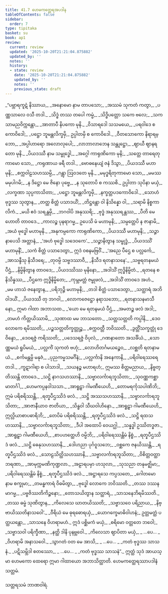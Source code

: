 ```yaml
---
title: 41.7 ဟေမကတ္ထေရအပဒါန
tableOfContents: false
sidebar:
  order: 7
type: tipitaka
basket: su
book: ap1
review:
  current: review
  updated: '2025-10-20T21:21:04.875882'
  updated_by: ''
  notes: ''
  history:
  - state: review
    date: '2025-10-20T21:21:04.875882'
    updated_by: ''
    notes: ''
    previous_state: draft
---
```



<DynamicBreadcrumb />


<ReviewStatus review={frontmatter.review} showDetails={true} />

<HypothesisAnnotation frontmatter={frontmatter} />

<Division number="183" book="ap1" e="ch" v="20" p="412">

<Paragraph number="5041" type="verses" book="ap1">
_“ပဗ္ဘာရကူဋံ နိဿာယ,_  
_အနောမော နာမ တာပသော;_  
_အဿမံ သုကတံ ကတွာ,_  
_ပဏ္ဏသာလေ ဝသီ တဒါ._  

</Paragraph>

</Division>
<Division number="184" book="ap1" e="ch" v="20" p="412">

<Paragraph number="5042" type="verses" book="ap1">
_သိဒ္ဓံ တဿ တပေါ ကမ္မံ,_  
_သိဒ္ဓိပတ္တော သကေ ဗလေ;_  
_သကသာမညဝိက္ကန္တော,_  
_အာတာပီ နိပကော မုနိ._  

</Paragraph>

</Division>
<Division number="185" book="ap1" e="ch" v="20" p="412">

<Paragraph number="5043" type="verses" book="ap1">
_ဝိသာရဒေါ သသမယေ,_  
_ပရဝါဒေ စ ကောဝိဒေါ;_  
_ပဋ္ဌော ဘူမန္တလိက္ခမှိ,_  
ဥပ္ပါတမှိ စ ကောဝိဒေါ._  

</Paragraph>

</Division>
<Division number="186" book="ap1" e="ch" v="20" p="412">

<Paragraph number="5044" type="verses" book="ap1">
_ဝီတသောကော နိရာရမ္ဘော,_  
_အပ္ပါဟာရော အလောလုပေါ;_  
_လာဘာလာဘေန သန္တုဋ္ဌော,_  
_ဈာယီ ဈာနရတော မုနိ._  

</Paragraph>

</Division>
<Division number="187" book="ap1" e="ch" v="20" p="412">

<Paragraph number="5045" type="verses" book="ap1">
_ပိယဒဿီ နာမ သမ္ဗုဒ္ဓေါ,_  
_အဂ္ဂေါ ကာရုဏိကော မုနိ;_  
_သတ္တေ တာရေတုကာမော သော,_  
_ကရုဏာယ ဖရီ တဒါ._  

</Paragraph>

</Division>
<Division number="188" book="ap1" e="ch" v="20" p="412">

<Paragraph number="5046" type="verses" book="ap1">
_ဗောဓနေယျံ ဇနံ ဒိသွာ,_  
_ပိယဒဿီ မဟာမုနိ;_  
_စက္ကဝါဠသဟဿမ္ပိ,_  
_ဂန္တွာ ဩဝဒတေ မုနိ._  

</Paragraph>

</Division>
<Division number="189" book="ap1" e="ch" v="20" p="412">

<Paragraph number="5047" type="verses" book="ap1">
_မမုဒ္ဓရိတုကာမော သော,_  
_မမဿမမုပါဂမိ;_  
_န ဒိဋ္ဌော မေ ဇိနော ပုဗ္ဗေ,_  
_န သုတောပိ စ ကဿစိ._  

</Paragraph>

</Division>
<Division number="190" book="ap1" e="ch" v="20" p="412">

<Paragraph number="5048" type="verses" book="ap1">
ဥပ္ပါတာ သုပိနာ မယှံ,_  
_လက္ခဏာ သုပ္ပကာသိတာ;_  
_ပဋ္ဌော ဘူမန္တလိက္ခမှိ,_  
_နက္ခတ္တပဒကောဝိဒေါ._  

</Paragraph>

</Division>
<Division number="191" book="ap1" e="ch" v="20" p="412">

<Paragraph number="5049" type="verses" book="ap1">
_သောဟံ ဗုဒ္ဓဿ သုတွာန,_  
_တတ္ထ စိတ္တံ ပသာဒယိံ;_  
_တိဋ္ဌန္တော ဝါ နိသိန္နော ဝါ,_  
_သရာမိ နိစ္စကာလိကံ._  

</Paragraph>

</Division>
<Division number="192" book="ap1" e="ch" v="20" p="412">

<Paragraph number="5050" type="verses" book="ap1">
_မယိ ဧဝံ သရန္တမှိ,_  
_ဘဂဝါပိ အနုဿရိ;_  
_ဗုဒ္ဓံ အနုဿရန္တဿ,_  
_ပီတိ မေ ဟောတိ တာဝဒေ._  

</Paragraph>

</Division>
<Division number="193" book="ap1" e="ch" v="20" p="413">

<Paragraph number="5051" type="verses" book="ap1">
_ကာလဉ္စ ပုနရာဂမ္မ,_  
ဥပေသိ မံ မဟာမုနိ;_  
_သမ္ပတ္တေပိ န ဇာနာမိ,_  
_အယံ ဗုဒ္ဓေါ မဟာမုနိ._  

</Paragraph>

</Division>
<Division number="194" book="ap1" e="ch" v="20" p="413">

<Paragraph number="5052" type="verses" book="ap1">
_အနုကမ္ပကော ကာရုဏိကော,_  
_ပိယဒဿီ မဟာမုနိ;_  
_သဉ္ဇာနာပေသိ အတ္တာနံ,_  
_‘အဟံ ဗုဒ္ဓေါ သဒေဝကေ’._  

</Paragraph>

</Division>
<Division number="195" book="ap1" e="ch" v="20" p="413">

<Paragraph number="5053" type="verses" book="ap1">
_သဉ္ဇာနိတွာန သမ္ဗုဒ္ဓံ,_  
_ပိယဒဿိံ မဟာမုနိံ;_  
_သကံ စိတ္တံ ပသာဒေတွာ,_  
ဣဒံ ဝစနမဗြဝိံ._  

</Paragraph>

</Division>
<Division number="196" book="ap1" e="ch" v="20" p="413">

<Paragraph number="5054" type="verses" book="ap1">
_‘အညေ ပီဌေ စ ပလ္လင်္ကေ,_  
_အာသန္ဒီသု နိသီဒရေ;_  
_တုဝမ္ပိ သဗ္ဗဒဿာဝီ,_  
_နိသီဒ ရတနာသနေ’._  

</Paragraph>

</Division>
<Division number="197" book="ap1" e="ch" v="20" p="413">

<Paragraph number="5055" type="verses" book="ap1">
_သဗ္ဗရတနမယံ ပီဌံ,_  
_နိမ္မိနိတွာန တာဝဒေ;_  
_ပိယဒဿိဿ မုနိနော,_  
_အဒါသိံ ဣဒ္ဓိနိမ္မိတံ._  

</Paragraph>

</Division>
<Division number="198" book="ap1" e="ch" v="20" p="413">

<Paragraph number="5056" type="verses" book="ap1">
_ရတနေ စ နိသိန္နဿ,_  
_ပီဌကေ ဣဒ္ဓိနိမ္မိတေ;_  
_ကုမ္ဘမတ္တံ ဇမ္ဗုဖလံ,_  
_အဒါသိံ တာဝဒေ အဟံ._  

</Paragraph>

</Division>
<Division number="199" book="ap1" e="ch" v="20" p="413">

<Paragraph number="5057" type="verses" book="ap1">
_မမ ဟာသံ ဇနေတွာန,_  
_ပရိဘုဉ္ဇိ မဟာမုနိ;_  
_တဒါ စိတ္တံ ပသာဒေတွာ,_  
_သတ္ထာရံ အဘိဝါဒယိံ._  

</Paragraph>

</Division>
<Division number="200" book="ap1" e="ch" v="20" p="413">

<Paragraph number="5058" type="verses" book="ap1">
_ပိယဒဿီ တု ဘဂဝါ,_  
_လောကဇေဋ္ဌော နရာသဘော;_  
_ရတနာသနမာသီနော,_  
ဣမာ ဂါထာ အဘာသထ._  

</Paragraph>

</Division>
<Division number="201" book="ap1" e="ch" v="20" p="413">

<Paragraph number="5059" type="verses" book="ap1">
_‘ယော မေ ရတနမယံ ပီဌံ,_  
_အမတဉ္စ ဖလံ အဒါ;_  
_တမဟံ ကိတ္တယိဿာမိ,_  
_သုဏာထ မမ ဘာသတော._  

</Paragraph>

</Division>
<Division number="202" book="ap1" e="ch" v="20" p="413">

<Paragraph number="5060" type="verses" book="ap1">
_သတ္တသတ္တတိ ကပ္ပါနိ,_  
_ဒေဝလောကေ ရမိဿတိ;_  
_ပဉ္စသတ္တတိက္ခတ္တုဉ္စ,_  
_စက္ကဝတ္တီ ဘဝိဿတိ._  

</Paragraph>

</Division>
<Division number="203" book="ap1" e="ch" v="20" p="413">

<Paragraph number="5061" type="verses" book="ap1">
_ဒွတ္တိံသက္ခတ္တုံ ဒေဝိန္ဒော,_  
_ဒေဝရဇ္ဇံ ကရိဿတိ;_  
_ပဒေသရဇ္ဇံ ဝိပုလံ,_  
_ဂဏနာတော အသင်္ခိယံ._  

</Paragraph>

</Division>
<Division number="204" book="ap1" e="ch" v="20" p="413">

<Paragraph number="5062" type="verses" book="ap1">
_သောဏ္ဏမယံ ရူပိမယံ,_  
_ပလ္လင်္ကံ သုကတံ ဗဟုံ;_  
_လောဟိတင်္ဂမယဉ္စေဝ,_  
_လစ္ဆတိ ရတနာမယံ._  

</Paragraph>

</Division>
<Division number="205" book="ap1" e="ch" v="20" p="413">

<Paragraph number="5063" type="verses" book="ap1">
_စင်္ကမန္တမ္ပိ မနုဇံ,_  
_ပုညကမ္မသမင်္ဂိနံ;_  
_ပလ္လင်္ကာနိ အနေကာနိ,_  
_ပရိဝါရေဿရေ တဒါ._  

</Paragraph>

</Division>
<Division number="206" book="ap1" e="ch" v="20" p="414">

<Paragraph number="5064" type="verses" book="ap1">
_ကူဋာဂါရာ စ ပါသာဒါ,_  
_သယနဉ္စ မဟာရဟံ;_  
ဣမဿ စိတ္တမညာယ,_  
_နိဗ္ဗတ္တိဿန္တိ တာဝဒေ._  

</Paragraph>

</Division>
<Division number="207" book="ap1" e="ch" v="20" p="414">

<Paragraph number="5065" type="verses" book="ap1">
_သဋ္ဌိ နာဂသဟဿာနိ,_  
_သဗ္ဗာလင်္ကာရဘူသိတာ;_  
_သုဝဏ္ဏကစ္ဆာ မာတင်္ဂါ,_  
_ဟေမကပ္ပနဝါသသာ._  

</Paragraph>

</Division>
<Division number="208" book="ap1" e="ch" v="20" p="414">

<Paragraph number="5066" type="verses" book="ap1">
_အာရူဠှာ ဂါမဏီယေဟိ,_  
_တောမရင်္ကုသပါဏိဘိ;_  
ဣမံ ပရိစရိဿန္တိ,_  
_ရတ္နပီဌဿိဒံ ဖလံ._  

</Paragraph>

</Division>
<Division number="209" book="ap1" e="ch" v="20" p="414">

<Paragraph number="5067" type="verses" book="ap1">
_သဋ္ဌိ အဿသဟဿာနိ,_  
_သဗ္ဗာလင်္ကာရဘူသိတာ;_  
_အာဇာနီယာဝ ဇာတိယာ,_  
_သိန္ဓဝါ သီဃဝါဟိနော._  

</Paragraph>

</Division>
<Division number="210" book="ap1" e="ch" v="20" p="414">

<Paragraph number="5068" type="verses" book="ap1">
_အာရူဠှာ ဂါမဏီယေဟိ,_  
ဣလ္လိယာစာပဓာရိဘိ;_  
_တေပိမံ ပရိစရိဿန္တိ,_  
_ရတ္နပီဌဿိဒံ ဖလံ._  

</Paragraph>

</Division>
<Division number="211" book="ap1" e="ch" v="20" p="414">

<Paragraph number="5069" type="verses" book="ap1">
_သဋ္ဌိ ရထသဟဿာနိ,_  
_သဗ္ဗာလင်္ကာရဘူသိတာ;_  
_ဒီပါ အထောပိ ဝေယဂ္ဃါ,_  
_သန္နဒ္ဓါ ဥဿိတဒ္ဓဇာ._  

</Paragraph>

</Division>
<Division number="212" book="ap1" e="ch" v="20" p="414">

<Paragraph number="5070" type="verses" book="ap1">
_အာရူဠှာ ဂါမဏီယေဟိ,_  
_စာပဟတ္ထေဟိ ဝမ္မိဘိ;_  
_ပရိဝါရေဿန္တိမံ နိစ္စံ,_  
_ရတ္နပီဌဿိဒံ ဖလံ._  

</Paragraph>

</Division>
<Division number="213" book="ap1" e="ch" v="20" p="414">

<Paragraph number="5071" type="verses" book="ap1">
_သဋ္ဌိ ဓေနုသဟဿာနိ,_  
_ဒေါဟညာ ပုင်္ဂဝူသဘေ;_  
_ဝစ္ဆကေ ဇနယိဿန္တိ,_  
_ရတ္နပီဌဿိဒံ ဖလံ._  

</Paragraph>

</Division>
<Division number="214" book="ap1" e="ch" v="20" p="414">

<Paragraph number="5072" type="verses" book="ap1">
_သောဠသိတ္ထိသဟဿာနိ,_  
_သဗ္ဗာလင်္ကာရဘူသိတာ;_  
_ဝိစိတ္တဝတ္ထာဘရဏာ,_  
_အာမုက္ကမဏိကုဏ္ဍလာ._  

</Paragraph>

</Division>
<Division number="215" book="ap1" e="ch" v="20" p="414">

<Paragraph number="5073" type="verses" book="ap1">
_အဠာရပမှာ ဟသုလာ,_  
_သုသညာ တနုမဇ္ဈိမာ;_  
_ပရိဝါရေဿန္တိမံ နိစ္စံ,_  
_ရတ္နပီဌဿိဒံ ဖလံ._  

</Paragraph>

</Division>
<Division number="216" book="ap1" e="ch" v="20" p="414">

<Paragraph number="5074" type="verses" book="ap1">
_အဋ္ဌာရသေ ကပ္ပသတေ,_  
_ဂေါတမော နာမ စက္ခုမာ;_  
_တမန္ဓကာရံ ဝိဓမိတွာ,_  
_ဗုဒ္ဓေါ လောကေ ဘဝိဿတိ._  

</Paragraph>

</Division>
<Division number="217" book="ap1" e="ch" v="20" p="414">

<Paragraph number="5075" type="verses" book="ap1">
_တဿ ဒဿနမာဂမ္မ,_  
_ပဗ္ဗဇိဿတိကိဉ္စနော;_  
_တောသယိတွာန သတ္ထာရံ,_  
_သာသနေဘိရမိဿတိ._  

</Paragraph>

</Division>
<Division number="218" book="ap1" e="ch" v="20" p="414">

<Paragraph number="5076" type="verses" book="ap1">
_တဿ ဓမ္မံ သုဏိတွာန,_  
_ကိလေသေ ဃာတယိဿတိ;_  
_သဗ္ဗာသဝေ ပရိညာယ,_  
_နိဗ္ဗာယိဿတိနာသဝေါ’._  

</Paragraph>

</Division>
<Division number="219" book="ap1" e="ch" v="20" p="415">

<Paragraph number="5077" type="verses" book="ap1">
_ဝီရိယံ မေ ဓုရဓောရယှံ,_  
_ယောဂက္ခေမာဓိဝါဟနံ;_  
ဥတ္တမတ္ထံ ပတ္ထယန္တော,_  
_သာသနေ ဝိဟရာမဟံ._  

</Paragraph>

</Division>
<Division number="220" book="ap1" e="ch" v="20" p="415">

<Paragraph number="5078" type="verses" book="ap1">
ဣဒံ ပစ္ဆိမကံ မယှံ,_  
_စရိမော ဝတ္တတေ ဘဝေါ;_  
_သဗ္ဗာသဝါ ပရိက္ခီဏာ,_  
_နတ္ထိ ဒါနိ ပုနဗ္ဘဝေါ._  

</Paragraph>

</Division>
<Division number="221" book="ap1" e="ch" v="20" p="415">

<Paragraph number="5079" type="verses" book="ap1">
_ကိလေသာ ဈာပိတာ မယှံ,_  
_ …ပေ… _  
_ဝိဟရာမိ အနာသဝေါ._  

</Paragraph>

</Division>
<Division number="222" book="ap1" e="ch" v="20" p="415">

<Paragraph number="5080" type="verses" book="ap1">
_သွာဂတံ ဝတ မေ အာသိ,_  
_ …ပေ… _  
_ကတံ ဗုဒ္ဓဿ သာသနံ._  

</Paragraph>

</Division>
<Division number="223" book="ap1" e="ch" v="20" p="415">

<Paragraph number="5081" type="verses" book="ap1">
_ပဋိသမ္ဘိဒါ စတဿော,_  
_ …ပေ… _  
_ကတံ ဗုဒ္ဓဿ သာသနံ”._  

</Paragraph>

<Paragraph number="5082" book="ap1">
ဣတ္ထံ သုဒံ အာယသ္မာ ဟေမကော ထေရော ဣမာ ဂါထာယော အဘာသိတ္ထာတိ.

</Paragraph>
</Division>

<Paragraph number="5083" type="center" book="ap1">
ဟေမကတ္ထေရဿာပဒါနံ သတ္တမံ.

  
သတ္တရသမံ ဘာဏဝါရံ.
</Paragraph>